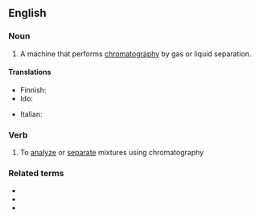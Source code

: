 ==English==

===Noun===
{{en-noun}}

# {{lb|en|analytical chemistry}} A machine that performs [[chromatography]] by gas or liquid separation.

====Translations====
{{trans-top|machine that performs chromatography}}
* Finnish: {{t|fi|kromatografi}}
* Ido: {{t|io|kromatografo}}
{{trans-mid}}
* Italian: {{t|it|cromatografo|m}}
{{trans-bottom}}

===Verb===
{{en-verb}}

# To [[analyze]] or [[separate]] mixtures using chromatography

===Related terms===
* {{l|en|chromatogram}}
* {{l|en|chromatographic}}
* {{l|en|chromatography}}